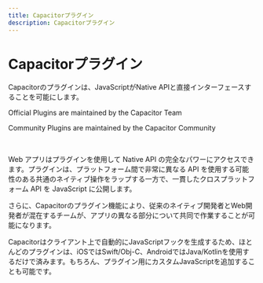 ```yaml
---
title: Capacitorプラグイン
description: Capacitorプラグイン
---
```



# Capacitorプラグイン

Capacitorのプラグインは、JavaScriptがNative APIと直接インターフェースすることを可能にします。

<DocCardList>
  <DocCard header="Official plugins" img="/img/v6/docs/capacitor-card.png" href="/apis">
    <p>Official Plugins are maintained by the Capacitor Team</p>
  </DocCard>
  <DocCard header="Community plugins" img="/img/v6/docs/community-card.png" href="/plugins/community">
    <p>Community Plugins are maintained by the Capacitor Community</p>
  </DocCard>
</DocCardList>

<br />

Web アプリはプラグインを使用して Native API の完全なパワーにアクセスできます。プラグインは、プラットフォーム間で非常に異なる API を使用する可能性のある共通のネイティブ操作をラップする一方で、一貫したクロスプラットフォーム API を JavaScript に公開します。

さらに、Capacitorのプラグイン機能により、従来のネイティブ開発者とWeb開発者が混在するチームが、アプリの異なる部分について共同で作業することが可能になります。

Capacitorはクライアント上で自動的にJavaScriptフックを生成するため、ほとんどのプラグインは、iOSではSwift/Obj-C、AndroidではJava/Kotlinを使用するだけで済みます。もちろん、プラグイン用にカスタムJavaScriptを追加することも可能です。

